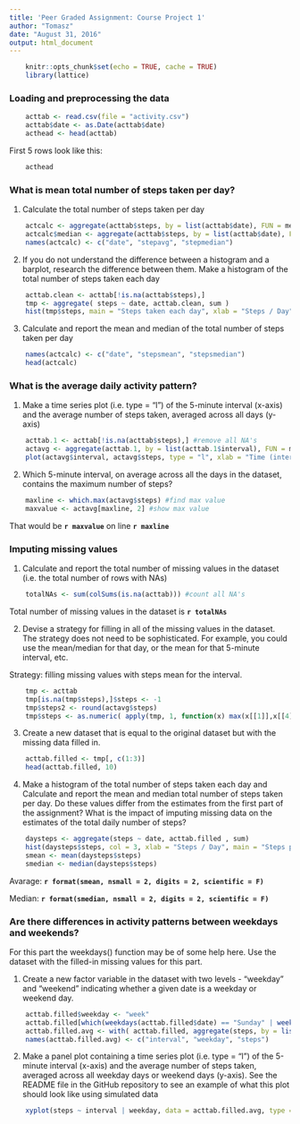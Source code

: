 ---
title: 'Peer Graded Assignment: Course Project 1'
author: "Tomasz"
date: "August 31, 2016"
output: html_document
---

```{r setup, include=FALSE}
    knitr::opts_chunk$set(echo = TRUE, cache = TRUE)
    library(lattice)
```

### **Loading and preprocessing the data**

```{r loadtab}
    acttab <- read.csv(file = "activity.csv")
    acttab$date <- as.Date(acttab$date)
    acthead <- head(acttab)
```

First 5 rows look like this:

```{r, echo=FALSE}
    acthead
```

### **What is mean total number of steps taken per day?**

1. Calculate the total number of steps taken per day

```{r actcalculation1}
    actcalc <- aggregate(acttab$steps, by = list(acttab$date), FUN = mean)
    actcalc$median <- aggregate(acttab$steps, by = list(acttab$date), FUN = median)[,2]
    names(actcalc) <- c("date", "stepavg", "stepmedian")
```

2. If you do not understand the difference between a histogram and a barplot, research the difference between them. Make a histogram of the total number of steps taken each day

```{r actcalculation2}
    acttab.clean <- acttab[!is.na(acttab$steps),]
    tmp <- aggregate( steps ~ date, acttab.clean, sum )
    hist(tmp$steps, main = "Steps taken each day", xlab = "Steps / Day", col= 3 )
```

3. Calculate and report the mean and median of the total number of steps taken per day

```{r actcalculation3}
    names(actcalc) <- c("date", "stepsmean", "stepsmedian")
    head(actcalc)
```

### **What is the average daily activity pattern?**

1. Make a time series plot (i.e. type = "l") of the 5-minute interval (x-axis) and the average number of steps taken, averaged across all days (y-axis)


```{r plot.int.steps}
    acttab.1 <- acttab[!is.na(acttab$steps),] #remove all NA's
    actavg <- aggregate(acttab.1, by = list(acttab.1$interval), FUN = mean)
    plot(actavg$interval, actavg$steps, type = "l", xlab = "Time (interval)", ylab = "Steps (average)", main = "Steps in time", col = 3)
```

2. Which 5-minute interval, on average across all the days in the dataset, contains the maximum number of steps?

```{r actgraphs}
    maxline <- which.max(actavg$steps) #find max value
    maxvalue <- actavg[maxline, 2] #show max value
```
That would be **`r maxvalue`** on line **`r maxline`**

### **Imputing missing values**

1. Calculate and report the total number of missing values in the dataset (i.e. the total number of rows with NAs)

```{r errorrep1}
    totalNAs <- sum(colSums(is.na(acttab))) #count all NA's
```

Total number of missing values in the dataset is **`r totalNAs`**

2. Devise a strategy for filling in all of the missing values in the dataset. The strategy does not need to be sophisticated. For example, you could use the mean/median for that day, or the mean for that 5-minute interval, etc.

Strategy: filling missing values with steps mean for the interval.

```{r errorrep2}
    tmp <- acttab     
    tmp[is.na(tmp$steps),]$steps <- -1 
    tmp$steps2 <- round(actavg$steps)
    tmp$steps <- as.numeric( apply(tmp, 1, function(x) max(x[[1]],x[[4]])))
```

3. Create a new dataset that is equal to the original dataset but with the missing data filled in.

```{r errorrep3}
    acttab.filled <- tmp[, c(1:3)]
    head(acttab.filled, 10)
```
4. Make a histogram of the total number of steps taken each day and Calculate and report the mean and median total number of steps taken per day. Do these values differ from the estimates from the first part of the assignment? What is the impact of imputing missing data on the estimates of the total daily number of steps?

```{r}
    daysteps <- aggregate(steps ~ date, acttab.filled , sum)
    hist(daysteps$steps, col = 3, xlab = "Steps / Day", main = "Steps per day (avarage)", breaks = 5)
    smean <- mean(daysteps$steps)
    smedian <- median(daysteps$steps)
```

Avarage: **`r format(smean, nsmall = 2, digits = 2, scientific = F)`**

Median: **`r format(smedian, nsmall = 2, digits = 2, scientific = F)`**

### **Are there differences in activity patterns between weekdays and weekends?**

For this part the weekdays() function may be of some help here. Use the dataset with the filled-in missing values for this part.

1. Create a new factor variable in the dataset with two levels - "weekday" and "weekend" indicating whether a given date is a weekday or weekend day.

```{r weekact}
    acttab.filled$weekday <- "week"
    acttab.filled[which(weekdays(acttab.filled$date) == "Sunday" | weekdays(acttab.filled$date) == "Saturday"),]$weekday <- "weekend"
    acttab.filled.avg <- with( acttab.filled, aggregate(steps, by = list(interval, weekday), FUN = mean) )
    names(acttab.filled.avg) <- c("interval", "weekday", "steps")
```

2. Make a panel plot containing a time series plot (i.e. type = "l") of the 5-minute interval (x-axis) and the average number of steps taken, averaged across all weekday days or weekend days (y-axis). See the README file in the GitHub repository to see an example of what this plot should look like using simulated data

```{r weekact2}
    xyplot(steps ~ interval | weekday, data = acttab.filled.avg, type = "l", layout = c(1,2), col = 3)
```
